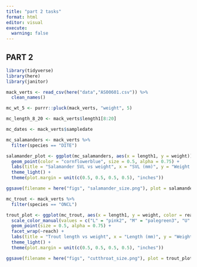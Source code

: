 ```yaml
---
title: "part 2 tasks"
format: html
editor: visual
execute: 
  warning: false
---
```


## PART 2

```r
library(tidyverse)
library(here)
library(janitor)
```

```r
mack_verts <- read_csv(here("data","AS00601.csv")) %>% 
  clean_names()
```

```r
mc_wt_5 <- purrr::pluck(mack_verts, "weight", 5)

mc_length_8_20 <- mack_verts$length1[8:20]

mc_dates <- mack_verts$sampledate
```

```r
mc_salamanders <- mack_verts %>% 
  filter(species == "DITE")
```

```r
salamander_plot <- ggplot(mc_salamanders, aes(x = length1, y = weight)) +
  geom_point(color = "cornflowerblue", size = 0.5, alpha = 0.75) +
  labs(title = "Salamander SVL vs weight", x = "SVL (mm)", y = "Weight (g)", caption = "Data from Aquatic Vertebrate Population Study in Mack Creek, Andrews Experimental Forest, 1987 to present", subtitle = "svl vs weight") +
  theme_light() +
  theme(plot.margin = unit(c(0.5, 0.5, 0.5, 0.5), "inches"))

ggsave(filename = here("figs", "salamander_size.png"), plot = salamander_plot)
```

```r
mc_trout <- mack_verts %>% 
  filter(species == "ONCL")
```

```r
trout_plot <- ggplot(mc_trout, aes(x = length1, y = weight, color = reach)) +
  scale_color_manual(values = c("L" = "pink2", "M" = "palegreen3", "U" = "lightblue3")) +
  geom_point(size = 0.5, alpha = 0.75) +
  facet_wrap(~reach) +
  labs(title = "Trout length vs weight", x = "Length (mm)", y = "Weight (g)", caption = "Data from Aquatic Vertebrate Population Study in Mack Creek, Andrews Experimental Forest, 1987 to present", subtitle = "length vs weight") +
  theme_light() +
  theme(plot.margin = unit(c(0.5, 0.5, 0.5, 0.5), "inches"))

ggsave(filename = here("figs", "cutthroat_size.png"), plot = trout_plot, height = 5, width = 7)
```
